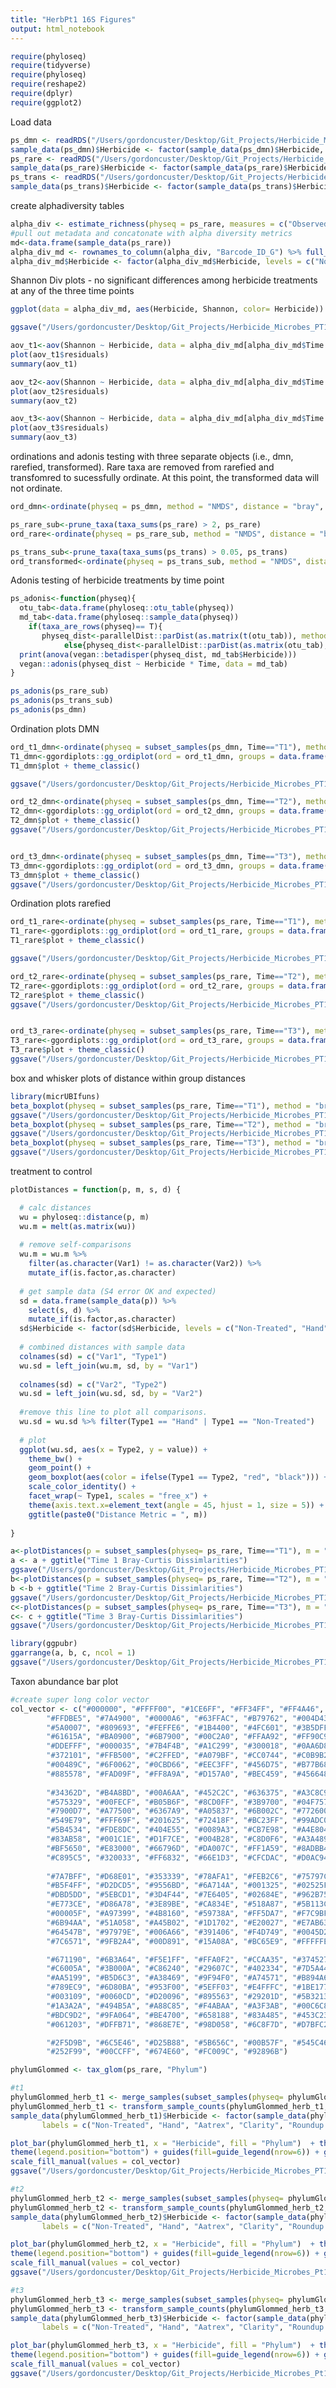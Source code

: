```yaml
---
title: "HerbPt1 16S Figures"
output: html_notebook
---
```


```r
require(phyloseq)
require(tidyverse)
require(phyloseq)
require(reshape2)
require(dplyr)
require(ggplot2)
```

Load data
```r
ps_dmn <- readRDS("/Users/gordoncuster/Desktop/Git_Projects/Herbicide_Microbes_PT1/data/PhyloseqObjects/16S/DMN_ests_16S.Rdata")
sample_data(ps_dmn)$Herbicide <- factor(sample_data(ps_dmn)$Herbicide, levels = c("Non-Treated", "Hand", "Aatrex", "Clarity", "Roundup Powermax"))
ps_rare <- readRDS("/Users/gordoncuster/Desktop/Git_Projects/Herbicide_Microbes_PT1/data/PhyloseqObjects/16S/HerbPt1_rare_16S.Rdata")
sample_data(ps_rare)$Herbicide <- factor(sample_data(ps_rare)$Herbicide, levels = c("Non-Treated", "Hand", "Aatrex", "Clarity", "Roundup Powermax"))
ps_trans <- readRDS("/Users/gordoncuster/Desktop/Git_Projects/Herbicide_Microbes_PT1/data/PhyloseqObjects/16S/HerbPt1_hel_trans_16S.Rdata")
sample_data(ps_trans)$Herbicide <- factor(sample_data(ps_trans)$Herbicide, levels = c("Non-Treated", "Hand", "Aatrex", "Clarity", "Roundup Powermax"))
```

create alphadiversity tables
```r
alpha_div <- estimate_richness(physeq = ps_rare, measures = c("Observed", "Shannon", "Chao1"))
#pull out metadata and concatonate with alpha diversity metrics
md<-data.frame(sample_data(ps_rare))
alpha_div_md <- rownames_to_column(alpha_div, "Barcode_ID_G") %>% full_join(md) 
alpha_div_md$Herbicide <- factor(alpha_div_md$Herbicide, levels = c("Non-Treated", "Hand", "Aatrex", "Clarity", "Roundup Powermax"))
```

Shannon Div plots - no significant differences among herbicide treatments at any of the three time points
```r
ggplot(data = alpha_div_md, aes(Herbicide, Shannon, color= Herbicide)) + facet_grid(. ~ Time) + geom_boxplot() + theme_classic() + theme(axis.text.x = element_text(angle = 45, hjust = 1) )

ggsave("/Users/gordoncuster/Desktop/Git_Projects/Herbicide_Microbes_PT1/Figures/16S_Shannon.pdf")

aov_t1<-aov(Shannon ~ Herbicide, data = alpha_div_md[alpha_div_md$Time == "T1",])
plot(aov_t1$residuals)
summary(aov_t1)

aov_t2<-aov(Shannon ~ Herbicide, data = alpha_div_md[alpha_div_md$Time == "T2",])
plot(aov_t2$residuals)
summary(aov_t2)

aov_t3<-aov(Shannon ~ Herbicide, data = alpha_div_md[alpha_div_md$Time == "T3",])
plot(aov_t3$residuals)
summary(aov_t3)
```

ordinations and adonis testing with three separate objects (i.e., dmn, rarefied, transformed). Rare taxa are removed from rarefied and transfomred to sucessfully ordinate. At this point, the transformed data will not ordinate. 
```r
ord_dmn<-ordinate(physeq = ps_dmn, method = "NMDS", distance = "bray", k=3, trymax= 300, maxit=1000)

ps_rare_sub<-prune_taxa(taxa_sums(ps_rare) > 2, ps_rare)
ord_rare<-ordinate(physeq = ps_rare_sub, method = "NMDS", distance = "bray", k=3, trymax= 300, maxit=1000)

ps_trans_sub<-prune_taxa(taxa_sums(ps_trans) > 0.05, ps_trans)
ord_transformed<-ordinate(physeq = ps_trans_sub, method = "NMDS", distance = "bray", trymax= 300, maxit=1000)
```

Adonis testing of herbicide treatments by time point
```r
ps_adonis<-function(physeq){
  otu_tab<-data.frame(phyloseq::otu_table(physeq))
  md_tab<-data.frame(phyloseq::sample_data(physeq))
    if(taxa_are_rows(physeq)== T){
       physeq_dist<-parallelDist::parDist(as.matrix(t(otu_tab)), method = "bray")}
            else{physeq_dist<-parallelDist::parDist(as.matrix(otu_tab), method = "bray")}
  print(anova(vegan::betadisper(physeq_dist, md_tab$Herbicide)))
  vegan::adonis(physeq_dist ~ Herbicide * Time, data = md_tab)
}
```

```r
ps_adonis(ps_rare_sub)
ps_adonis(ps_trans_sub)
ps_adonis(ps_dmn)
```

Ordination plots DMN
```r
ord_t1_dmn<-ordinate(physeq = subset_samples(ps_dmn, Time=="T1"), method = "NMDS", distance = "bray", k=3, trymax= 100)
T1_dmn<-ggordiplots::gg_ordiplot(ord = ord_t1_dmn, groups = data.frame(sample_data(subset_samples(ps_dmn, Time == "T1")))$Herbicide, choices = c(1, 2), kind = c("se"), conf = 0.95, show.groups = "all", ellipse = TRUE, label = FALSE, hull = FALSE, spiders = FALSE, plot = TRUE, pt.size = 1)
T1_dmn$plot + theme_classic()

ggsave("/Users/gordoncuster/Desktop/Git_Projects/Herbicide_Microbes_PT1/Figures/16S_ordination_dmn_T1.pdf")

ord_t2_dmn<-ordinate(physeq = subset_samples(ps_dmn, Time=="T2"), method = "NMDS", distance = "bray", k=3, trymax= 100)
T2_dmn<-ggordiplots::gg_ordiplot(ord = ord_t2_dmn, groups = data.frame(sample_data(subset_samples(ps_dmn, Time == "T2")))$Herbicide, choices = c(1, 2), kind = c("se"), conf = 0.95, show.groups = "all", ellipse = TRUE, label = FALSE, hull = FALSE, spiders = FALSE, plot = TRUE, pt.size = 1)
T2_dmn$plot + theme_classic()
ggsave("/Users/gordoncuster/Desktop/Git_Projects/Herbicide_Microbes_PT1/Figures/16S_ordination_dmn_T2.pdf")


ord_t3_dmn<-ordinate(physeq = subset_samples(ps_dmn, Time=="T3"), method = "NMDS", distance = "bray", k=3, trymax= 100)
T3_dmn<-ggordiplots::gg_ordiplot(ord = ord_t3_dmn, groups = data.frame(sample_data(subset_samples(ps_dmn, Time == "T3")))$Herbicide, choices = c(1, 2), kind = c("se"), conf = 0.95, show.groups = "all", ellipse = TRUE, label = FALSE, hull = FALSE, spiders = FALSE, plot = TRUE, pt.size = 1)
T3_dmn$plot + theme_classic()
ggsave("/Users/gordoncuster/Desktop/Git_Projects/Herbicide_Microbes_PT1/Figures/16S_ordination_dmn_T3.pdf")
```

Ordination plots rarefied
```r
ord_t1_rare<-ordinate(physeq = subset_samples(ps_rare, Time=="T1"), method = "NMDS", distance = "bray", k=3, trymax= 100)
T1_rare<-ggordiplots::gg_ordiplot(ord = ord_t1_rare, groups = data.frame(sample_data(subset_samples(ps_rare, Time == "T1")))$Herbicide, choices = c(1, 2), kind = c("se"), conf = 0.95, show.groups = "all", ellipse = TRUE, label = FALSE, hull = FALSE, spiders = FALSE, plot = TRUE, pt.size = 1)
T1_rare$plot + theme_classic()

ggsave("/Users/gordoncuster/Desktop/Git_Projects/Herbicide_Microbes_PT1/Figures/16S_ordination_rare_T1.pdf")

ord_t2_rare<-ordinate(physeq = subset_samples(ps_rare, Time=="T2"), method = "NMDS", distance = "bray", k=3, trymax= 100)
T2_rare<-ggordiplots::gg_ordiplot(ord = ord_t2_rare, groups = data.frame(sample_data(subset_samples(ps_rare, Time == "T2")))$Herbicide, choices = c(1, 2), kind = c("se"), conf = 0.95, show.groups = "all", ellipse = TRUE, label = FALSE, hull = FALSE, spiders = FALSE, plot = TRUE, pt.size = 1)
T2_rare$plot + theme_classic()
ggsave("/Users/gordoncuster/Desktop/Git_Projects/Herbicide_Microbes_PT1/Figures/16S_ordination_rare_T2.pdf")


ord_t3_rare<-ordinate(physeq = subset_samples(ps_rare, Time=="T3"), method = "NMDS", distance = "bray", k=3, trymax= 100)
T3_rare<-ggordiplots::gg_ordiplot(ord = ord_t3_rare, groups = data.frame(sample_data(subset_samples(ps_rare, Time == "T3")))$Herbicide, choices = c(1, 2), kind = c("se"), conf = 0.95, show.groups = "all", ellipse = TRUE, label = FALSE, hull = FALSE, spiders = FALSE, plot = TRUE, pt.size = 1)
T3_rare$plot + theme_classic()
ggsave("/Users/gordoncuster/Desktop/Git_Projects/Herbicide_Microbes_PT1/Figures/16S_ordination_rare_T3.pdf")
```
box and whisker plots of distance 
within group distances
```r
library(micrUBIfuns)
beta_boxplot(physeq = subset_samples(ps_rare, Time=="T1"), method = "bray", group = "Herbicide")
ggsave("/Users/gordoncuster/Desktop/Git_Projects/Herbicide_Microbes_PT1/Figures/16S_T1_rare_withingroup_beta.pdf")
beta_boxplot(physeq = subset_samples(ps_rare, Time=="T2"), method = "bray", group = "Herbicide")
ggsave("/Users/gordoncuster/Desktop/Git_Projects/Herbicide_Microbes_PT1/Figures/16S_T2_rare_withingroup_beta.pdf")
beta_boxplot(physeq = subset_samples(ps_rare, Time=="T3"), method = "bray", group = "Herbicide")
ggsave("/Users/gordoncuster/Desktop/Git_Projects/Herbicide_Microbes_PT1/Figures/16S_T3_rare_withingroup_beta.pdf")
```

treatment to control 
```r
plotDistances = function(p, m, s, d) {

  # calc distances
  wu = phyloseq::distance(p, m)
  wu.m = melt(as.matrix(wu))
  
  # remove self-comparisons
  wu.m = wu.m %>%
    filter(as.character(Var1) != as.character(Var2)) %>%
    mutate_if(is.factor,as.character)
  
  # get sample data (S4 error OK and expected)
  sd = data.frame(sample_data(p)) %>%
    select(s, d) %>%
    mutate_if(is.factor,as.character)
  sd$Herbicide <- factor(sd$Herbicide, levels = c("Non-Treated", "Hand", "Aatrex", "Clarity", "Roundup Powermax"))
  
  # combined distances with sample data
  colnames(sd) = c("Var1", "Type1")
  wu.sd = left_join(wu.m, sd, by = "Var1")
  
  colnames(sd) = c("Var2", "Type2")
  wu.sd = left_join(wu.sd, sd, by = "Var2")
  
  #remove this line to plot all comparisons. 
  wu.sd = wu.sd %>% filter(Type1 == "Hand" | Type1 == "Non-Treated")
  
  # plot
  ggplot(wu.sd, aes(x = Type2, y = value)) +
    theme_bw() +
    geom_point() +
    geom_boxplot(aes(color = ifelse(Type1 == Type2, "red", "black"))) +
    scale_color_identity() +
    facet_wrap(~ Type1, scales = "free_x") +
    theme(axis.text.x=element_text(angle = 45, hjust = 1, size = 5)) + 
    ggtitle(paste0("Distance Metric = ", m))
  
}
```


```r
a<-plotDistances(p = subset_samples(physeq= ps_rare, Time=="T1"), m = "bray", s = "Barcode_ID_G", d = "Herbicide")
a <- a + ggtitle("Time 1 Bray-Curtis Dissimlarities")
ggsave("/Users/gordoncuster/Desktop/Git_Projects/Herbicide_Microbes_PT1/Figures/16S_T1_rare_allgroup_beta.pdf")
b<-plotDistances(p = subset_samples(physeq= ps_rare, Time=="T2"), m = "bray", s = "Barcode_ID_G", d = "Herbicide")
b <-b + ggtitle("Time 2 Bray-Curtis Dissimlarities")
ggsave("/Users/gordoncuster/Desktop/Git_Projects/Herbicide_Microbes_PT1/Figures/16S_T2_rare_allgroup_beta.pdf")
c<-plotDistances(p = subset_samples(physeq= ps_rare, Time=="T3"), m = "bray", s = "Barcode_ID_G", d = "Herbicide")
c<- c + ggtitle("Time 3 Bray-Curtis Dissimlarities")
ggsave("/Users/gordoncuster/Desktop/Git_Projects/Herbicide_Microbes_PT1/Figures/16S_T3_rare_allgroup_beta.pdf")

library(ggpubr)
ggarrange(a, b, c, ncol = 1)
ggsave("/Users/gordoncuster/Desktop/Git_Projects/Herbicide_Microbes_PT1/Figures/16S_combined_rare_allgroup_beta.pdf", width = 7, height = 10)
```
Taxon abundance bar plot

```r
#create super long color vector
col_vector <- c("#000000", "#FFFF00", "#1CE6FF", "#FF34FF", "#FF4A46", "#008941", "#006FA6", "#A30059",
        "#FFDBE5", "#7A4900", "#0000A6", "#63FFAC", "#B79762", "#004D43", "#8FB0FF", "#997D87",
        "#5A0007", "#809693", "#FEFFE6", "#1B4400", "#4FC601", "#3B5DFF", "#4A3B53", "#FF2F80",
        "#61615A", "#BA0900", "#6B7900", "#00C2A0", "#FFAA92", "#FF90C9", "#B903AA", "#D16100",
        "#DDEFFF", "#000035", "#7B4F4B", "#A1C299", "#300018", "#0AA6D8", "#013349", "#00846F",
        "#372101", "#FFB500", "#C2FFED", "#A079BF", "#CC0744", "#C0B9B2", "#C2FF99", "#001E09",
        "#00489C", "#6F0062", "#0CBD66", "#EEC3FF", "#456D75", "#B77B68", "#7A87A1", "#788D66",
        "#885578", "#FAD09F", "#FF8A9A", "#D157A0", "#BEC459", "#456648", "#0086ED", "#886F4C",
        
        "#34362D", "#B4A8BD", "#00A6AA", "#452C2C", "#636375", "#A3C8C9", "#FF913F", "#938A81",
        "#575329", "#00FECF", "#B05B6F", "#8CD0FF", "#3B9700", "#04F757", "#C8A1A1", "#1E6E00",
        "#7900D7", "#A77500", "#6367A9", "#A05837", "#6B002C", "#772600", "#D790FF", "#9B9700",
        "#549E79", "#FFF69F", "#201625", "#72418F", "#BC23FF", "#99ADC0", "#3A2465", "#922329",
        "#5B4534", "#FDE8DC", "#404E55", "#0089A3", "#CB7E98", "#A4E804", "#324E72", "#6A3A4C",
        "#83AB58", "#001C1E", "#D1F7CE", "#004B28", "#C8D0F6", "#A3A489", "#806C66", "#222800",
        "#BF5650", "#E83000", "#66796D", "#DA007C", "#FF1A59", "#8ADBB4", "#1E0200", "#5B4E51",
        "#C895C5", "#320033", "#FF6832", "#66E1D3", "#CFCDAC", "#D0AC94", "#7ED379", "#012C58",
        
        "#7A7BFF", "#D68E01", "#353339", "#78AFA1", "#FEB2C6", "#75797C", "#837393", "#943A4D",
        "#B5F4FF", "#D2DCD5", "#9556BD", "#6A714A", "#001325", "#02525F", "#0AA3F7", "#E98176",
        "#DBD5DD", "#5EBCD1", "#3D4F44", "#7E6405", "#02684E", "#962B75", "#8D8546", "#9695C5",
        "#E773CE", "#D86A78", "#3E89BE", "#CA834E", "#518A87", "#5B113C", "#55813B", "#E704C4",
        "#00005F", "#A97399", "#4B8160", "#59738A", "#FF5DA7", "#F7C9BF", "#643127", "#513A01",
        "#6B94AA", "#51A058", "#A45B02", "#1D1702", "#E20027", "#E7AB63", "#4C6001", "#9C6966",
        "#64547B", "#97979E", "#006A66", "#391406", "#F4D749", "#0045D2", "#006C31", "#DDB6D0",
        "#7C6571", "#9FB2A4", "#00D891", "#15A08A", "#BC65E9", "#FFFFFE", "#C6DC99", "#203B3C",

        "#671190", "#6B3A64", "#F5E1FF", "#FFA0F2", "#CCAA35", "#374527", "#8BB400", "#797868",
        "#C6005A", "#3B000A", "#C86240", "#29607C", "#402334", "#7D5A44", "#CCB87C", "#B88183",
        "#AA5199", "#B5D6C3", "#A38469", "#9F94F0", "#A74571", "#B894A6", "#71BB8C", "#00B433",
        "#789EC9", "#6D80BA", "#953F00", "#5EFF03", "#E4FFFC", "#1BE177", "#BCB1E5", "#76912F",
        "#003109", "#0060CD", "#D20096", "#895563", "#29201D", "#5B3213", "#A76F42", "#89412E",
        "#1A3A2A", "#494B5A", "#A88C85", "#F4ABAA", "#A3F3AB", "#00C6C8", "#EA8B66", "#958A9F",
        "#BDC9D2", "#9FA064", "#BE4700", "#658188", "#83A485", "#453C23", "#47675D", "#3A3F00",
        "#061203", "#DFFB71", "#868E7E", "#98D058", "#6C8F7D", "#D7BFC2", "#3C3E6E", "#D83D66",

        "#2F5D9B", "#6C5E46", "#D25B88", "#5B656C", "#00B57F", "#545C46", "#866097", "#365D25",
        "#252F99", "#00CCFF", "#674E60", "#FC009C", "#92896B")
```

```r
phylumGlommed <- tax_glom(ps_rare, "Phylum")

#t1
phylumGlommed_herb_t1 <- merge_samples(subset_samples(physeq= phylumGlommed, Time=="T1"), group = "Herbicide")
phylumGlommed_herb_t1 <- transform_sample_counts(phylumGlommed_herb_t1, function(OTU) OTU/sum(OTU))
sample_data(phylumGlommed_herb_t1)$Herbicide <- factor(sample_data(phylumGlommed_herb_t1)$Herbicide, levels = c(1, 2, 3, 4, 5), 
       labels = c("Non-Treated", "Hand", "Aatrex", "Clarity", "Roundup Powermax"))

plot_bar(phylumGlommed_herb_t1, x = "Herbicide", fill = "Phylum")  + theme_classic() + ggtitle("Proportional Taxon Abundances Time 1") +
theme(legend.position="bottom") + guides(fill=guide_legend(nrow=6)) + geom_bar(stat="identity") + theme(axis.text.x=element_text(angle = 45, hjust = 1, size = 5)) + 
scale_fill_manual(values = col_vector)
ggsave("/Users/gordoncuster/Desktop/Git_Projects/Herbicide_Microbes_PT1/Figures/16S_Taxon_barplot_t1.pdf")

#t2
phylumGlommed_herb_t2 <- merge_samples(subset_samples(physeq= phylumGlommed, Time=="T2"), group = "Herbicide")
phylumGlommed_herb_t2 <- transform_sample_counts(phylumGlommed_herb_t2, function(OTU) OTU/sum(OTU))
sample_data(phylumGlommed_herb_t2)$Herbicide <- factor(sample_data(phylumGlommed_herb_t2)$Herbicide, levels = c(1, 2, 3, 4, 5), 
       labels = c("Non-Treated", "Hand", "Aatrex", "Clarity", "Roundup Powermax"))

plot_bar(phylumGlommed_herb_t2, x = "Herbicide", fill = "Phylum")  + theme_classic() + ggtitle("Proportional Taxon Abundances Time 1") +
theme(legend.position="bottom") + guides(fill=guide_legend(nrow=6)) + geom_bar(stat="identity") + theme(axis.text.x=element_text(angle = 45, hjust = 1, size = 5)) + 
scale_fill_manual(values = col_vector)
ggsave("/Users/gordoncuster/Desktop/Git_Projects/Herbicide_Microbes_Pt1/Figures/16S_Taxon_barplot_t2.pdf")

#t3
phylumGlommed_herb_t3 <- merge_samples(subset_samples(physeq= phylumGlommed, Time=="T3"), group = "Herbicide")
phylumGlommed_herb_t3 <- transform_sample_counts(phylumGlommed_herb_t3, function(OTU) OTU/sum(OTU))
sample_data(phylumGlommed_herb_t3)$Herbicide <- factor(sample_data(phylumGlommed_herb_t3)$Herbicide, levels = c(1, 2, 3, 4, 5), 
       labels = c("Non-Treated", "Hand", "Aatrex", "Clarity", "Roundup Powermax"))

plot_bar(phylumGlommed_herb_t3, x = "Herbicide", fill = "Phylum")  + theme_classic() + ggtitle("Proportional Taxon Abundances Time 1") +
theme(legend.position="bottom") + guides(fill=guide_legend(nrow=6)) + geom_bar(stat="identity") + theme(axis.text.x=element_text(angle = 45, hjust = 1, size = 5)) + 
scale_fill_manual(values = col_vector)
ggsave("/Users/gordoncuster/Desktop/Git_Projects/Herbicide_Microbes_Pt1/Figures/16S_Taxon_barplot_t3.pdf")
```
